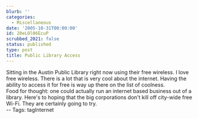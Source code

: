 ```yaml
---
blurb: ''
categories:
  - Miscellaneous
date: '2005-10-31T00:00:00'
id: 20eLOl06EcuP
scrubbed_2021: false
status: published
type: post
title: Public Library Access
---
```


Sitting in the Austin Public Library right now using their free
wireless. I love free wireless. There is a lot that is very cool
about the internet. Having the ability to access it for free is way
up there on the list of coolness.  
Food for thought: one could actually run an internet based business
out of a library. Here's to hoping that the big corporations don't
kill off city-wide free Wi-Fi. They are certainly going to try.  
-- Tags: tagInternet
